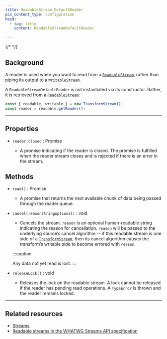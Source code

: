 ```yaml
---
title: ReadableStream DefaultReader
pcx_content_type: configuration
head:
  - tag: title
    content: ReadableStreamDefaultReader

---
```


{/* <!-- The space in the title was introduced to create a pleasing line-break in the title in the sidebar. --> */}

## Background

A reader is used when you want to read from a [`ReadableStream`](/workers/runtime-apis/streams/readablestream/), rather than piping its output to a [`WritableStream`](/workers/runtime-apis/streams/writablestream/).

A `ReadableStreamDefaultReader` is not instantiated via its constructor. Rather, it is retrieved from a [`ReadableStream`](/workers/runtime-apis/streams/readablestream/):

```js
const { readable, writable } = new TransformStream();
const reader = readable.getReader();
```

***

## Properties



* `reader.closed` : Promise

  * A promise indicating if the reader is closed. The promise is fulfilled when the reader stream closes and is rejected if there is an error in the stream.



## Methods



* `read()` : Promise

  * A promise that returns the next available chunk of data being passed through the reader queue.

* <code>cancel(reasonstringoptional)</code> : void

  * Cancels the stream. `reason` is an optional human-readable string indicating the reason for cancellation. `reason` will be passed to the underlying source’s cancel algorithm -- if this readable stream is one side of a [`TransformStream`](/workers/runtime-apis/streams/transformstream/), then its cancel algorithm causes the transform’s writable side to become errored with `reason`.

  :::caution

  Any data not yet read is lost. 
  :::

* `releaseLock()` : void

  * Releases the lock on the readable stream. A lock cannot be released if the reader has pending read operations. A `TypeError` is thrown and the reader remains locked.



***

## Related resources

* [Streams](/workers/runtime-apis/streams/)
* [Readable streams in the WHATWG Streams API specification](https://streams.spec.whatwg.org/#rs-model)
